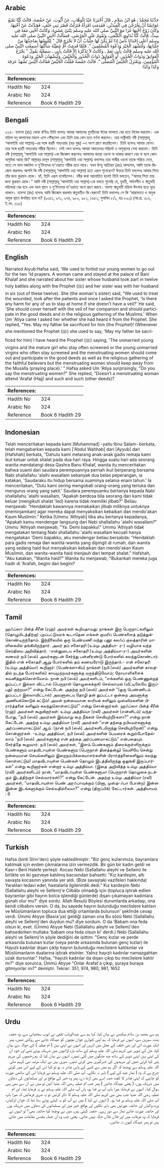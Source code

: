 ## Arabic


<div dir="rtl" lang="ar" style={{fontSize:'larger',backgroundColor:'#f8f9fa',padding:20}}>
حَدَّثَنَا مُحَمَّدٌ ـ هُوَ ابْنُ سَلاَمٍ ـ قَالَ أَخْبَرَنَا عَبْدُ الْوَهَّابِ، عَنْ أَيُّوبَ، عَنْ حَفْصَةَ، قَالَتْ كُنَّا نَمْنَعُ عَوَاتِقَنَا أَنْ يَخْرُجْنَ فِي الْعِيدَيْنِ، فَقَدِمَتِ امْرَأَةٌ فَنَزَلَتْ قَصْرَ بَنِي خَلَفٍ، فَحَدَّثَتْ عَنْ أُخْتِهَا، وَكَانَ زَوْجُ أُخْتِهَا غَزَا مَعَ النَّبِيِّ صلى الله عليه وسلم ثِنْتَىْ عَشَرَةَ، وَكَانَتْ أُخْتِي مَعَهُ فِي سِتٍّ‏.‏ قَالَتْ كُنَّا نُدَاوِي الْكَلْمَى، وَنَقُومُ عَلَى الْمَرْضَى، فَسَأَلَتْ أُخْتِي النَّبِيَّ صلى الله عليه وسلم أَعَلَى إِحْدَانَا بَأْسٌ إِذَا لَمْ يَكُنْ لَهَا جِلْبَابٌ أَنْ لاَ تَخْرُجَ قَالَ ‏"‏ لِتُلْبِسْهَا صَاحِبَتُهَا مِنْ جِلْبَابِهَا، وَلْتَشْهَدِ الْخَيْرَ وَدَعْوَةَ الْمُسْلِمِينَ ‏"‏‏.‏ فَلَمَّا قَدِمَتْ أُمُّ عَطِيَّةَ سَأَلْتُهَا أَسَمِعْتِ النَّبِيَّ صلى الله عليه وسلم قَالَتْ بِأَبِي نَعَمْ ـ وَكَانَتْ لاَ تَذْكُرُهُ إِلاَّ قَالَتْ بِأَبِي ـ سَمِعْتُهُ يَقُولُ ‏"‏ يَخْرُجُ الْعَوَاتِقُ وَذَوَاتُ الْخُدُورِ، أَوِ الْعَوَاتِقُ ذَوَاتُ الْخُدُورِ وَالْحُيَّضُ، وَلْيَشْهَدْنَ الْخَيْرَ وَدَعْوَةَ الْمُؤْمِنِينَ، وَيَعْتَزِلُ الْحُيَّضُ الْمُصَلَّى ‏"‏‏.‏ قَالَتْ حَفْصَةُ فَقُلْتُ الْحُيَّضُ فَقَالَتْ أَلَيْسَ تَشْهَدُ عَرَفَةَ وَكَذَا وَكَذَا
</div>
<div style={{backgroundColor:'#f8f9fa',padding:20, marginBottom: 10}}><table> <thead> <tr> <th>References:</th> <th></th> </tr> </thead> <tbody><tr><td>Hadith No</td><td>324</td></tr><tr><td>Arabic No</td><td>324</td></tr><tr><td>Reference</td><td>Book 6 Hadith 29</td></tr></tbody></table></div>

## Bengali


<div dir="ltr" lang="bn" style={{fontSize:'larger',backgroundColor:'#f8f9fa',padding:20}}>
৩২৪। হাফসা (রাঃ) থেকে বর্ণিতঃ তিনি বলেনঃ আমরা আমাদের যুবতীদের ঈদের সালাতে বের হতে নিষেধ করতাম। এক মহিলা বনূ কালাফের মহলে এসে পৌঁছলেন এবং তিনি তার বোন হতে বর্ণনা করলেন। তার ভগ্নীপতি নবী (সাল্লাল্লাহু ‘আলাইহি ওয়া সাল্লাম)-এর সঙ্গে বারটি গায্‌ওয়াহ (বড় যুদ্ধ) –এ অংশ গ্রহণ করেছিলেন। তিনি বলেনঃ আমার বোনও তার সঙ্গে ছয়টি গায্‌ওয়ায় শরীক ছিলেন। সেই বোন বলেনঃ আমরা আহতদের পরিচর্যা ও অসুস্থদের সেবা করতাম। তিনি নবী (সাল্লাল্লাহু ‘আলাইহি ওয়া সাল্লাম)-কে জিজ্ঞেস করলেনঃ আমাদের কারো ওড়না না থাকার কারণে বের না হলে কোন অসুবিধা আছে কি? আল্লাহ্‌র রাসূল (সাল্লাল্লাহু ‘আলাইহি ওয়া সাল্লাম) বললেনঃ তার সাথীর ওড়না তাকে পরিয়ে দেবে, যাতে সে ভাল মজলিস ও মু’মিনদের দা’ওয়াতে শরীক হতে পারে। যখন উম্মু আতিয়্যা (রাঃ) আসলেন, আমি তাকে জিজ্ঞেস করলামঃ আপনি কি নবী (সাল্লাল্লাহু ‘আলাইহি ওয়া সাল্লাম) হতে এরূপ শুনেছেন? উত্তরে তিনি বললেনঃ আমার পিতা তাঁর জন্য কুরবান হোক। হ্যাঁ, তিনি এরূপ বলেছিলেন। নবীর কথা আলোচিত হলেই তিনি বলতেন, “আমার পিতা তার জন্য কুরবান হোক।” আমি নবী (সাল্লাল্লাহু ‘আলাইহি ওয়া সাল্লাম)-কে বলতে শুনেছি যে, যুবতী, পর্দানশীন ও ঋতুবতী মহিলারা বের হবে এবং ভাল স্থানে ও মু’মিনদের দা’ওয়াতে অংশ গ্রহণ করবে। অবশ্য ঋতুবতী মহিলা ঈদগাহ হতে দূরে থাকবে। হাফসা (রাঃ) বলেনঃ আমি জিজ্ঞেস করলাম ঋতুবতীও কি বেরুবে? তিনি বললেনঃ সে কি ‘আরাফাতে ও অমুক অমুক স্থানে উপস্থিত হবে না? (৯৩৫১, ৯৭১, ৯৭৪, ৯৮০, ৯৮১, ১৬৫২; মুসলিম ৮/১, হাঃ ৮৯০) (আ.প্র. ৩১৩, ই.ফা. ৩১৮)
</div>
<div style={{backgroundColor:'#f8f9fa',padding:20, marginBottom: 10}}><table> <thead> <tr> <th>References:</th> <th></th> </tr> </thead> <tbody><tr><td>Hadith No</td><td>324</td></tr><tr><td>Arabic No</td><td>324</td></tr><tr><td>Reference</td><td>Book 6 Hadith 29</td></tr></tbody></table></div>

## English


<div dir="ltr" lang="en" style={{fontSize:'larger',backgroundColor:'#f8f9fa',padding:20}}>
Narrated Aiyub:Hafsa said, 'We used to forbid our young women to go out for the two 'Id prayers. A woman came and stayed at the palace of Bani Khalaf and she narrated about her sister whose husband took part in twelve holy battles along with the Prophet (ﷺ) and her sister was with her husband in six (out of these twelve). She (the woman's sister) said, "We used to treat the wounded, look after the patients and once I asked the Prophet, 'Is there any harm for any of us to stay at home if she doesn't have a veil?' He said, 'She should cover herself with the veil of her companion and should participate in the good deeds and in the religious gathering of the Muslims.' When Um 'Atiya came I asked her whether she had heard it from the Prophet. She replied, "Yes. May my father be sacrificed for him (the Prophet)! (Whenever she mentioned the Prophet (ﷺ) she used to say, 'May my father be sacrificed for him) I have heard the Prophet (ﷺ) saying, 'The unmarried young virgins and the mature girl who stay often screened or the young unmarried virgins who often stay screened and the menstruating women should come out and participate in the good deeds as well as the religious gathering of the faithful believers but the menstruating women should keep away from the Musalla (praying place).' " Hafsa asked Um 'Atiya surprisingly, "Do you say the menstruating women?" She replied, "Doesn't a menstruating woman attend 'Arafat (Hajj) and such and such (other deeds)?
</div>
<div style={{backgroundColor:'#f8f9fa',padding:20, marginBottom: 10}}><table> <thead> <tr> <th>References:</th> <th></th> </tr> </thead> <tbody><tr><td>Hadith No</td><td>324</td></tr><tr><td>Arabic No</td><td>324</td></tr><tr><td>Reference</td><td>Book 6 Hadith 29</td></tr></tbody></table></div>

## Indonesian


<div dir="ltr" lang="id" style={{fontSize:'larger',backgroundColor:'#f8f9fa',padding:20}}>
Telah menceritakan kepada kami [Muhammad] -yaitu Ibnu Salam- berkata, telah mengabarkan kepada kami ['Abdul Wahhab] dari [Ayyub] dari [Hafshah] berkata, "Dahulu kami melarang anak-anak gadis remaja kami ikut keluar untuk shalat pada dua hari raya. Hingga suatu hari ada seorang wanita mendatangi desa Qashra Banu Khalaf, wanita itu menceritakan bahwa suami dari saudara perempuannya pernah ikut berperang bersama Nabi shallallahu 'alaihi wasallam sebanyak dua belas peperangan, ia katakan, 'Saudaraku itu hidup bersama suaminya selama enam tahun.' Ia menceritakan, "Dulu kami sering mengobati orang-orang yang terluka dan mengurus orang yang sakit.' Saudara perempuanku bertanya kepada Nabi shallallahu 'alaihi wasallam, "Apakah berdosa bila seorang dari kami tidak keluar (mengikuti shalat 'Ied) karena tidak memiliki jilbab?" Beliau menjawab: "Hendaklah kawannya memakaikan jilbab miliknya untuknya (meminjamkan) agar mereka dapat menyaksikan kebaikan dan mendo'akan Kaum Muslimin." Ketika [Ummu 'Athiyah] tiba aku bertanya kepadanya, "Apakah kamu mendengar langsung dari Nabi shallallahu 'alaihi wasallam?" Ummu 'Athiyah menjawab, "Ya. Demi bapakku!" Ummu 'Athiyah tidak mengatakan tentang Nabi shallallahu 'alaihi wasallam kecuali hanya mengatakan 'Demi bapakku, aku mendengar beliau bersabda: "Hendaklah para gadis remaja dan wanita-wanita yang dipingit di rumah, dan wanita yang sedang haid ikut menyaksikan kebaikan dan mendo'akan Kaum Muslimin, dan wanita-wanita haid menjauh dari tempat shalat." Hafshah, "Aku katakan, "Wanita haid?" Wanita itu menjawab, "Bukankah mereka juga hadir di 'Arafah, begini dan begini?
</div>
<div style={{backgroundColor:'#f8f9fa',padding:20, marginBottom: 10}}><table> <thead> <tr> <th>References:</th> <th></th> </tr> </thead> <tbody><tr><td>Hadith No</td><td>324</td></tr><tr><td>Arabic No</td><td>324</td></tr><tr><td>Reference</td><td>Book 6 Hadith 29</td></tr></tbody></table></div>

## Tamil


<div dir="ltr" lang="ta" style={{fontSize:'larger',backgroundColor:'#f8f9fa',padding:20}}>
ஹஃப்ஸா பின்த் சீரீன் (ரஹ்) அவர்கள் கூறியதாவது: நாங்கள் இரு பெருநாட்களிலும் (தொழுமிடத்திற்கு) புறப்பட்டுவரக் கூடாதென எங்கள் குமரிப் பெண்களைத் தடுத்துக்கொண்டிருந்தோம். இந்நிலையில் ஒரு பெண்மணி வந்து பனூ கலஃப் குலத்தாரின் மாளிகையில் தங்கியிருந்தார். அவர் தம் சகோதரி (உம்மு அத்தியா- ர-) வழியாக வந்த செய்தியை அறிவித்தார். -என்னுடைய சகோதரி (உம்மு அத்திய்யா-ர-) அவர்களின் கணவர் நபி (ஸல்) அவர்களுடன் சேர்ந்து பன்னிரண்டு போர்களில் கலந்துகொண்டார். இதில் என் சகோதரி ஆறு போர்களில் தம் கணவரோடு இருந்தார்.- என் சகோதரி (உம்மு அத்திய்யா) கூறினார்: (பெண்களாகிய) நாங்கள் (நபி (ஸல்) அவர்களின் காலத்தில் நடந்த போர்களில்) காயமுற்றவர்களுக்கு மருந்திடுவோம்; நோயாளிகளைக் கவனித்துக்கொள்வோம். நான் நபி (ஸல்) அவர்களிடம், “எங்களில் ஒரு பெண்ணுக்குத் துப்பட்டா இல்லா விட்டால் (பெருநாள் தொழுகைக்குச்) செல்லாமல் (வீட்டிலேயே இருப்பது) குற்றமா?” என்று கேட்டேன். அதற்கு நபி (ஸல்) அவர்கள் “(ஒரு பெண்ணிடம் துப்பட்டா இல்லாவிட்டால்) அவளுடைய தோழி தன் துப்பட்டா ஒன்றை அவளுக்கு அணியக்கொடுக் கட்டும்! அவள் நன்மையான காரியங் களிலும் முஸ்லிம்களின் பிரார்த்தனை களிலும் கலந்துகொள்ளட்டும்!” என்று சொன்னார்கள். ஹஃப்ஸா பின்த் சீரீன் (ரஹ்) அவர்கள் கூறுகிறார்கள்: உம்மு அத்திய்யா (ரலி) அவர்கள் (என்னிடம்) வந்தபோது, “நபி (ஸல்) அவர்கள் இவ்வாறு கூற நீங்கள் செவியுற்றீர்களா?” என்று நான் கேட்டேன். அதற்கு உம்மு அத்திய்யா (ரலி) அவர்கள் “என் தந்தை நபியவர்களுக்கு அர்ப்பணமாகட்டும்! ஆம். (நான் நபி (ஸல்) அவர்களிடமிருந்து செவியுற்றேன்)” என்று சொன்னார்கள். -உம்மு அத்திய்யா, நபி (ஸல்) அவர்களின் பெயரைக் கூறும்போதேல்லாம் “நபி (ஸல்) அவர்களுக்கு என் தந்தை அர்ப்பணமாகட்டும்” என்பதையும் சேர்த்தே கூறுவார். நபி (ஸல்) அவர்கள், “இளம் பெண்களும் திரைக்குள்ளிருக்கும் பெண்களும் மாதவிடாயுள்ள பெண்களும் (பெருநாள் தினத்தன்று) வெளியே சென்று நன்மையான செயல்களிலும் இறைநம்பிக்கையாளர்களின் பிரார்த்தனைகளிலும் கலந்து கொள்ளட்டும்! மாதவிடாயுள்ள பெண்கள் தொழும் இடத்திலிருந்து ஒதுங்கி இருப்பார்கள்” என்று கூறினார்கள் என்றார் உம்மு அத்திய்யா. (இதை அறிவித்த உம்மு அத்திய்யா (ரலி) அவர்களிடம்) நான், “மாதவிடாயுள்ள பெண்களுமா (பெருநாள் தொழுகை நடக்கும் இடத்திற்குச் செல்வார்கள்)?” என்று கேட்டேன். அதற்கு உம்மு அத்திய்யா (ரலி) அவர்கள், “மாதவிடாயுள்ள பெண் அரஃபாவுக்கும் (மினா, முஸ்த-ஃபா போன்ற) இன்ன இன்ன இடங்களுக்கும் செல்வதில்லையா?” என்று (திருப்பிக்) கேட்டார்கள். அத்தியாயம் : 6
</div>
<div style={{backgroundColor:'#f8f9fa',padding:20, marginBottom: 10}}><table> <thead> <tr> <th>References:</th> <th></th> </tr> </thead> <tbody><tr><td>Hadith No</td><td>324</td></tr><tr><td>Arabic No</td><td>324</td></tr><tr><td>Reference</td><td>Book 6 Hadith 29</td></tr></tbody></table></div>

## Turkish


<div dir="ltr" lang="tr" style={{fontSize:'larger',backgroundColor:'#f8f9fa',padding:20}}>
Hafsa (binti Sîrin'den) şöyle nakledilmiştir: "Biz genç kızlarımıza, bayramlara katılmak için evden çıkmalarına izin vermezdik. Bir gün bir kadın geldi ve Kasr-ı Benî Halefe yerleşti. Kocası Nebi (Sallallahu aleyhi ve Sellem) ile birlikte on iki gazveye katılmış bacısından bahsetti: "Kız kardeşim, altı savaşta kocasının yanında yer aldı. (Bize savaştaki vazifeleri hakkında) Yaralıları tedavi eder, hastalarla ilgilenirdik dedi." Kız kardeşim Nebi (Sallallahu aleyhi ve Sellem)'e Cilbâbı olmadığı için (topluca iştirak edilen bayramlar gibi hayrın bolca işlendiği günlerde) dışarı çıkamayan kadınlara günah olur mu?' diye sordu. Allah Resulü Böylesi durumlarda arkadaşı, ona kendi cilbabını versin. O da, bu sayede hayrın bulunduğu meclislere katılsın ve Müslümanların topluca dua ettiği ortamlarda bulunsun' şeklinde cevap verdi. Ümmü Atıyye (Basra'ya) geldiği zaman ona Bu sözü Nebi (Sallallahu aleyhi ve Sellem)'den duydun mu? diye sordum. O da 'Babam ona feda olsun ki, evet. (Ümmü Atıyye Nebi (Sallallahu aleyhi ve Sellem)'den bahsederken mutlaka 'babam ona feda olsun ki' derdi.) Nebi (Sallallahu aleyhi ve Sellem)’in şöyle dediğini de işittim: "Genç kızlar ve perde arkasında bulunan kızlar (veya perde arkasında bulunan genç kızlar) ile Hayızlı kadınlar dışarı çıktp hayrın bulunduğu meclislere katılsınlar ve Müslümanların dualarına iştirak etsinler. Yalnız hayızlı kadınlar namazgahtan uzak dursunlar." Hafsa, "hayızlı kadınlar da dışarı çıkıp bu meclislere katılır mı?" diye sorunca, Ümmü Atıyye "Onlar Arafat'a çıkıp, şuraya buraya gitmiyorlar mı?" demiştir. Tekrar: 351, 974, 980, 981, 1652
</div>
<div style={{backgroundColor:'#f8f9fa',padding:20, marginBottom: 10}}><table> <thead> <tr> <th>References:</th> <th></th> </tr> </thead> <tbody><tr><td>Hadith No</td><td>324</td></tr><tr><td>Arabic No</td><td>324</td></tr><tr><td>Reference</td><td>Book 6 Hadith 29</td></tr></tbody></table></div>

## Urdu


<div dir="rtl" lang="ur" style={{fontSize:'larger',backgroundColor:'#f8f9fa',padding:20}}>
ہم سے محمد بن سلام بیکندی نے بیان کیا، کہا ہم سے عبدالوہاب ثقفی نے ایوب سختیانی سے، وہ حفصہ بنت سیرین سے، انہوں نے فرمایا کہ ہم اپنی کنواری جوان بچیوں کو عیدگاہ جانے سے روکتی تھیں، پھر ایک عورت آئی اور بنی خلف کے محل میں اتریں اور انہوں نے اپنی بہن ( ام عطیہ ) کے حوالہ سے بیان کیا، جن کے شوہر نبی کریم صلی اللہ علیہ وسلم کے ساتھ بارہ لڑائیوں میں شریک ہوئے تھے اور خود ان کی اپنی بہن اپنے شوہر کے ساتھ چھ جنگوں میں گئی تھیں۔ انہوں نے بیان کیا کہ ہم زخمیوں کی مرہم پٹی کیا کرتی تھیں اور مریضوں کی خبرگیری بھی کرتی تھیں۔ میری بہن نے ایک مرتبہ نبی کریم صلی اللہ علیہ وسلم سے پوچھا کہ اگر ہم میں سے کسی کے پاس چادر نہ ہو تو کیا اس کے لیے اس میں کوئی حرج ہے کہ وہ ( نماز عید کے لیے ) باہر نہ نکلے۔ آپ صلی اللہ علیہ وسلم نے فرمایا اس کی ساتھی عورت کو چاہیے کہ اپنی چادر کا کچھ حصہ اسے بھی اڑھا دے، پھر وہ خیر کے مواقع پر اور مسلمانوں کی دعاؤں میں شریک ہوں، ( یعنی عیدگاہ جائیں ) پھر جب ام عطیہ رضی اللہ عنہا آئیں تو میں نے ان سے بھی یہی سوال کیا۔ انہوں نے فرمایا، میرا باپ آپ پر فدا ہو، ہاں آپ صلی اللہ علیہ وسلم نے یہ فرمایا تھا۔ اور ام عطیہ رضی اللہ عنہا جب بھی نبی کریم صلی اللہ علیہ وسلم کا ذکر کرتیں تو یہ ضرور فرماتیں کہ میرا باپ آپ صلی اللہ علیہ وسلم پر فدا ہو۔ ( انہوں نے کہا ) میں نے آپ کو یہ کہتے ہوئے سنا تھا کہ جوان لڑکیاں، پردہ والیاں اور حائضہ عورتیں بھی باہر نکلیں اور مواقع خیر میں اور مسلمانوں کی دعاؤں میں شریک ہوں اور حائضہ عورت جائے نماز سے دور رہے۔ حفصہ کہتی ہیں، میں نے پوچھا کیا حائضہ بھی؟ تو انہوں نے فرمایا کہ وہ عرفات میں اور فلاں فلاں جگہ نہیں جاتی۔ یعنی جب وہ ان جملہ مقدس مقامات میں جاتی ہیں تو پھر عیدگاہ کیوں نہ جائیں۔
</div>
<div style={{backgroundColor:'#f8f9fa',padding:20, marginBottom: 10}}><table> <thead> <tr> <th>References:</th> <th></th> </tr> </thead> <tbody><tr><td>Hadith No</td><td>324</td></tr><tr><td>Arabic No</td><td>324</td></tr><tr><td>Reference</td><td>Book 6 Hadith 29</td></tr></tbody></table></div>